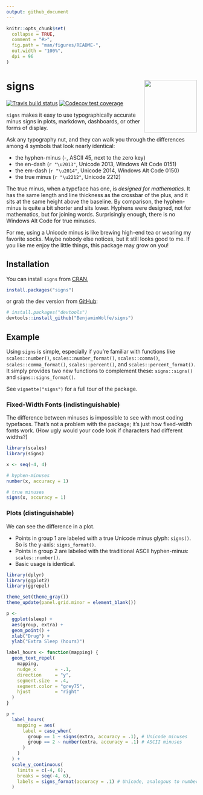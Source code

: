 ```yaml
---
output: github_document
---
```


<!-- README.md is generated from README.Rmd. Please edit that file -->

```r
knitr::opts_chunk$set(
  collapse = TRUE,
  comment = "#>",
  fig.path = "man/figures/README-",
  out.width = "100%",
  dpi = 96
)
```

# signs <a href='https://benjaminwolfe.github.io/signs/'><img src='man/figures/logo.svg' align="right" height="139" /></a>

<!-- badges: start -->
[![Travis build status](https://travis-ci.org/BenjaminWolfe/signs.svg?branch=master)](https://travis-ci.org/BenjaminWolfe/signs)
[![Codecov test coverage](https://codecov.io/gh/BenjaminWolfe/signs/branch/master/graph/badge.svg)](https://codecov.io/gh/BenjaminWolfe/signs?branch=master)
<!-- badges: end -->

`signs` makes it easy to use typographically accurate minus signs
in plots, markdown, dashboards, or other forms of display.

Ask any typography nut, and they can walk you through the differences
among 4 symbols that look nearly identical:

* the hyphen-minus (-, ASCII 45, next to the zero key)
* the en-dash (`r "\u2013"`, Unicode 2013, Windows Alt Code 0151)
* the em-dash (`r "\u2014"`, Unicode 2014, Windows Alt Code 0150)
* the true minus (`r "\u2212"`, Unicode 2212)

The true minus, when a typeface has one, is _designed for mathematics_.
It has the same length and line thickness as the crossbar of the plus,
and it sits at the same height above the baseline.
By comparison, the hyphen-minus is quite a bit shorter and sits lower.
Hyphens were designed, not for mathematics, but for joining words.
Surprisingly enough, there is no Windows Alt Code for true minuses.

For me, using a Unicode minus is like brewing high-end tea
or wearing my favorite socks.
Maybe nobody else notices, but it still looks good to me.
If you like me enjoy the little things,
this package may grow on you!

## Installation

You can install `signs` from [CRAN](https://cran.r-project.org/package=signs),

``` r
install.packages("signs")
```

or grab the dev version from [GitHub](https://github.com/BenjaminWolfe/signs):

``` r
# install.packages("devtools")
devtools::install_github("BenjaminWolfe/signs")
```

## Example

Using `signs` is simple, especially if you're familiar with functions like
`scales::number()`, `scales::number_format()`,
`scales::comma()`, `scales::comma_format()`,
`scales::percent()`, and `scales::percent_format()`.
It simply provides two new functions to complement these:
`signs::signs()` and `signs::signs_format()`.

See `vignette("signs")` for a full tour of the package.

### Fixed-Width Fonts (indistinguishable)

The difference between minuses is impossible to see with most coding typefaces.
That's not a problem with the package; it's just how fixed-width fonts work.
(How ugly would your code look if characters had different widths?)

```r
library(scales)
library(signs)

x <- seq(-4, 4)

# hyphen-minuses
number(x, accuracy = 1)

# true minuses
signs(x, accuracy = 1)
```

### Plots (distinguishable)

We can see the difference in a plot.

* Points in group 1 are labeled
  with a true Unicode minus glyph: `signs()`.
  So is the y-axis: `signs_format()`.
* Points in group 2 are labeled
  with the traditional ASCII hyphen-minus: `scales::number()`.
* Basic usage is identical.

```r
library(dplyr)
library(ggplot2)
library(ggrepel)

theme_set(theme_gray())
theme_update(panel.grid.minor = element_blank())

p <- 
  ggplot(sleep) +
  aes(group, extra) +
  geom_point() +
  xlab("Drug") +
  ylab("Extra Sleep (hours)")

label_hours <- function(mapping) {
  geom_text_repel(
    mapping,
    nudge_x       = -.1,
    direction     = "y",
    segment.size  = .4,
    segment.color = "grey75",
    hjust         = "right"
  )
}

p +
  label_hours(
    mapping = aes(
      label = case_when(
        group == 1 ~ signs(extra, accuracy = .1), # Unicode minuses
        group == 2 ~ number(extra, accuracy = .1) # ASCII minuses
      )
    )
  ) +
  scale_y_continuous(
    limits = c(-4, 6),
    breaks = seq(-4, 6),
    labels = signs_format(accuracy = .1) # Unicode, analogous to number_format() 
  )
```
